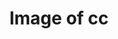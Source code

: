---
title: Image of cc
image: imgs/2-2024.jpeg
imagealt: Image of cc
description: This is just a test post
filter: ["2024"]
---